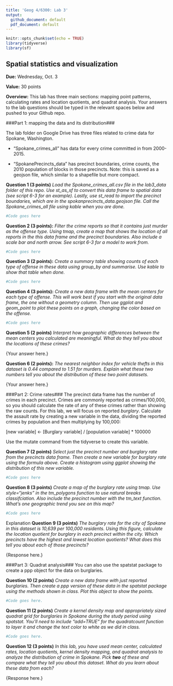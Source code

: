 ```yaml
---
title: 'Geog 4/6300: Lab 3'
output:
  github_document: default
  pdf_document: default
---
```


```r
knitr::opts_chunk$set(echo = TRUE)
library(tidyverse)
library(sf)
```

## Spatial statistics and visualization

**Due:** Wednesday, Oct. 3

**Value:** 30 points

**Overview:**
This lab has three main sections: mapping point patterns, calculating rates and location quotients, and quadrat analysis. Your answers to the lab questions should be typed in the relevant spaces below and pushed to your Github repo. 

###Part 1: mapping the data and its distribution###

The lab folder on Google Drive has three files related to crime data for Spokane, Washington.  

* “Spokane_crimes_all” has data for every crime committed in from 2000-2015. 

* "SpokanePrecincts_data" has precinct boundaries, crime counts, the 2010 population of blocks in those precincts. Note: this is saved as a geojson file, which similar to a shapefile but more compact.

**Question 1 (3 points)** _Load the Spokane_crimes_all.csv file in the lab3_data folder of this repo. Use st_as_sf to convert this data frame to spatial data (see script 6-3 for an example). Lastly, use st_read to import the precinct boundaries, which are in the spokanprecincts_data.geojson file. Call the Spokane_crimes_all file using kable when you are done._

```r
#Code goes here
```


**Question 2 (3 points):** _Filter the crime reports so that it contains just murder as the offense type. Using tmap, create a map that shows the location of all reports in the this data frame and the precinct boundaries. Also include a scale bar and north arrow. See script 6-3 for a model to work from._

```r
#Code goes here
```


**Question 3 (2 points):** _Create a summary table showing counts of each type of offense in these data using group_by and summarise. Use kable to show that table when done._

```r
#Code goes here
```


**Question 4 (3 points):** _Create a new data frame with the mean centers for each type of offense. This will work best if you start with the original data frame, the one without a geometry column. Then use ggplot and geom_point to plot these points on a graph, changing the color based on the offense._

```r
#Code goes here
```

**Question 5 (2 points)** _Interpret how geographic differences between the mean centers you calculated are meaningful. What do they tell you about the locations of these crimes?_

{Your answer here.}

**Question 6 (2 points):** _The nearest neighbor index for vehicle thefts in this dataset is 0.44 compared to 1.51 for murders. Explain what these two numbers tell you about the distribution of these two point datasets._

{Your answer here.}

###Part 2: Crime rates###
The precinct data frame has the number of crimes in each precinct. Crimes are commonly reported as crimes/100,000, so you should calculate the rate of any of these crimes rather than showing the raw counts. For this lab, we will focus on reported *burglary*. Calculate the assault rate by creating a new variable in the data, dividing the reported crimes by population and then multiplying by 100,000:

[new variable] <- [Burglary variable] / [population variable] * 100000

Use the mutate command from the tidyverse to create this variable.

**Question 7 (2 points)** _Select just the precinct number and burglary rate from the precincts data frame. Then create a new variable for burglary rate using the formula above. Create a histogram using ggplot showing the distribution of this new variable._ 

```r
#Code goes here
```

**Question 8 (3 points)** _Create a map of the burglary rate using tmap. Use style="jenks" in the tm_polygons function to use natural breaks classifciation. Also include the precinct number with the tm_text function. What's one geographic trend you see on this map?_

```r
#Code goes here
```

{Explanation goes here.}

**Question 9 (3 points)** _The burglary rate for the city of Spokane in this dataset is 10,639 per 100,000 residents. Using this figure, calculate the location quotient for burglary in each precinct within the city. Which precincts have the highest and lowest location quotients? What does this tell you about each of those precincts?_

{Response here.}

###Part 3: Quadrat analysis###
You can also use the spatstat package to create a ppp object for the data on burglaries.

**Question 10 (2 points)** _Create a new data frame with just reported burglaries. Then create a ppp version of these data in the spatstat package using the methods shown in class. Plot this object to show the points._ 

```r
#Code goes here.
```


**Question 11 (2 points)** _Create a kernel density map and appropriately sized quadrat grid for burglaries in Spokane during the study period using spatstat. You’ll need to include “add=TRUE” for the quadratcount function to layer it and change the text color to white as we did in class._

```r
#Code goes here.
```


**Question 12 (3 points)** _In this lab, you have used mean center, calculated rates, location quotients, kernel density mapping, and quadrat analysis to analyze the distribution of crime in Spokane. Pick **two** of these and compare what they tell you about this dataset. What do you learn about these data from each?_ 

{Response here.}
